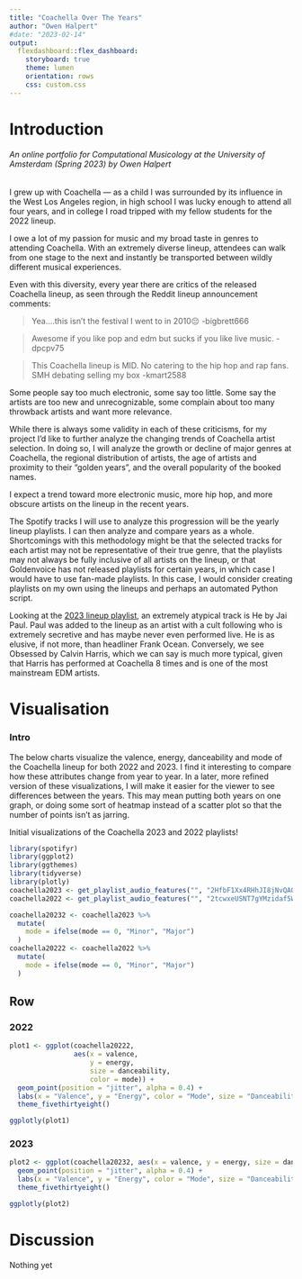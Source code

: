 ```yaml
---
title: "Coachella Over The Years"
author: "Owen Halpert"
#date: "2023-02-14"
output: 
  flexdashboard::flex_dashboard:
    storyboard: true
    theme: lumen
    orientation: rows
    css: custom.css
---
```


# Introduction

###### An online portfolio for Computational Musicology at the University of Amsterdam (Spring 2023) by Owen Halpert

I grew up with Coachella — as a child I was surrounded by its influence in the West Los Angeles region, in high school I was lucky enough to attend all four years, and in college I road tripped with my fellow students for the 2022 lineup.

I owe a lot of my passion for music and my broad taste in genres to attending Coachella. With an extremely diverse lineup, attendees can walk from one stage to the next and instantly be transported between wildly different musical experiences.

Even with this diversity, every year there are critics of the released Coachella lineup, as seen through the Reddit lineup announcement comments:

> Yea….this isn’t the festival I went to in 2010😔 -bigbrett666

> Awesome if you like pop and edm but sucks if you like live music. -dpcpv75

> This Coachella lineup is MID. No catering to the hip hop and rap fans. SMH debating selling my box -kmart2588

Some people say too much electronic, some say too little. Some say the artists are too new and unrecognizable, some complain about too many throwback artists and want more relevance.

While there is always some validity in each of these criticisms, for my project I'd like to further analyze the changing trends of Coachella artist selection. In doing so, I will analyze the growth or decline of major genres at Coachella, the regional distribution of artists, the age of artists and proximity to their "golden years", and the overall popularity of the booked names.

I expect a trend toward more electronic music, more hip hop, and more obscure artists on the lineup in the recent years. 

The Spotify tracks I will use to analyze this progression will be the yearly lineup playlists. I can then analyze and compare years as a whole. Shortcomings with this methodology might be that the selected tracks for each artist may not be representative of their true genre, that the playlists may not always be fully inclusive of all artists on the lineup, or that Goldenvoice has not released playlists for certain years, in which case I would have to use fan-made playlists. In this case, I would consider creating playlists on my own using the lineups and perhaps an automated Python script.

Looking at the [2023 lineup playlist](https://open.spotify.com/playlist/1RIp2yQ4yyNuFHqP80pCpz?si=72420310551b45aa), an extremely atypical track is He by Jai Paul. Paul was added to the lineup as an artist with a cult following who is extremely secretive and has maybe never even performed live. He is as elusive, if not more, than headliner Frank Ocean. Conversely, we see Obsessed by Calvin Harris, which we can say is much more typical, given that Harris has performed at Coachella 8 times and is one of the most mainstream EDM artists.


# Visualisation

### Intro
The below charts visualize the valence, energy, danceability and mode of the Coachella lineup for both 2022 and 2023. I find it interesting to compare how these attributes change from year to year. In a later, more refined version of these visualizations, I will make it easier for the viewer to see differences between the years. This may mean putting both years on one graph, or doing some sort of heatmap instead of a scatter plot so that the number of points isn't as jarring. 

Initial visualizations of the Coachella 2023 and 2022 playlists!

```r
library(spotifyr)
library(ggplot2)
library(ggthemes)
library(tidyverse)
library(plotly)
coachella2023 <- get_playlist_audio_features("", "2HfbF1Xx4RHhJI8jNvQAQb")
coachella2022 <- get_playlist_audio_features("", "2tcwxeUSNT7gYMzidaf5W1")
```

```r
coachella20232 <- coachella2023 %>%               
  mutate(
    mode = ifelse(mode == 0, "Minor", "Major")
  )
coachella20222 <- coachella2022 %>%               
  mutate(
    mode = ifelse(mode == 0, "Minor", "Major")
  )
```

Row {.tabset .tabset-fade}
-------------------------------------

### 2022
```r
plot1 <- ggplot(coachella20222, 
                aes(x = valence,
                    y = energy,
                    size = danceability,
                    color = mode)) +
  geom_point(position = "jitter", alpha = 0.4) +
  labs(x = "Valence", y = "Energy", color = "Mode", size = "Danceability", title = "Coachella 2022") +
  theme_fivethirtyeight()

ggplotly(plot1)
```

### 2023
```r
plot2 <- ggplot(coachella20232, aes(x = valence, y = energy, size = danceability, color = mode)) +
  geom_point(position = "jitter", alpha = 0.4) +
  labs(x = "Valence", y = "Energy", color = "Mode", size = "Danceability", title = "Coachella 2023") +
  theme_fivethirtyeight()

ggplotly(plot2)
```

# Discussion

Nothing yet